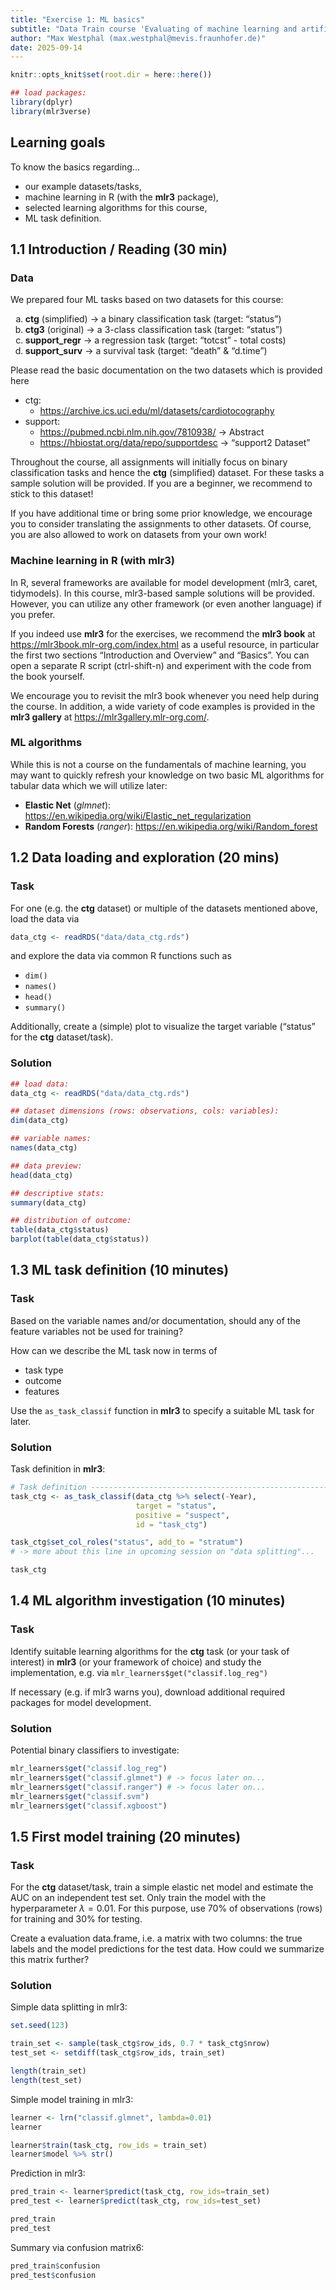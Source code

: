 ```yaml
---
title: "Exercise 1: ML basics"
subtitle: "Data Train course 'Evaluating of machine learning and artificial intelligence algorithms'"
author: "Max Westphal (max.westphal@mevis.fraunhofer.de)"
date: 2025-09-14
---
```


```r
knitr::opts_knit$set(root.dir = here::here())
```

```r
## load packages:
library(dplyr)
library(mlr3verse)
```

## Learning goals

To know the basics regarding...

- our example datasets/tasks,
- machine learning in R (with the **mlr3** package),
- selected learning algorithms for this course,
- ML task definition.

## 1.1 Introduction / Reading (30 min)

### Data

We prepared four ML tasks based on two datasets for this course:
  
(a) **ctg** (simplified) $\rightarrow$ a binary classification task (target: "status")
(b) **ctg3** (original) $\rightarrow$ a 3-class classification task (target: "status")
(c) **support_regr** $\rightarrow$ a regression task (target: "totcst" - total costs)
(d) **support_surv** $\rightarrow$ a survival task (target: "death" & "d.time")

Please read the basic documentation on the two datasets which is provided here

- ctg: 
  - <https://archive.ics.uci.edu/ml/datasets/cardiotocography>
  
- support: 
  - <https://pubmed.ncbi.nlm.nih.gov/7810938/> $\rightarrow$ Abstract
  - <https://hbiostat.org/data/repo/supportdesc> $\rightarrow$ "support2 Dataset"

Throughout the course, all assignments will initially focus on binary classification tasks and hence the **ctg** (simplified) dataset. For these tasks a sample solution will be provided. If you are a beginner, we recommend to stick to this dataset!

If you have additional time or bring some prior knowledge, we encourage you to consider translating the assignments to other datasets. Of course, you are also allowed to work on datasets from your own work!

### Machine learning in R (with mlr3)

In R, several frameworks are available for model development (mlr3, caret, tidymodels). In this course, mlr3-based sample solutions will be provided. However, you can utilize any other framework (or even another language) if you prefer.

If you indeed use **mlr3** for the exercises, we recommend the **mlr3 book** at
<https://mlr3book.mlr-org.com/index.html> as a useful resource, in particular the first two sections "Introduction and Overview" and "Basics". You can open a separate R script (ctrl-shift-n) and experiment with the code from the book yourself.

We encourage you to revisit the mlr3 book whenever you need help during the
course. In addition, a wide variety of code examples is provided in the **mlr3 gallery** at <https://mlr3gallery.mlr-org.com/>.


### ML algorithms

While this is not a course on the fundamentals of machine learning, you may want to quickly refresh your knowledge on two basic ML algorithms for tabular data which we will utilize later:

- **Elastic Net** (*glmnet*): <https://en.wikipedia.org/wiki/Elastic_net_regularization>
- **Random Forests** (*ranger*): <https://en.wikipedia.org/wiki/Random_forest>


## 1.2 Data loading and exploration (20 mins)

### Task

For one (e.g. the **ctg** dataset) or multiple of the datasets mentioned above, load the data via

```r
data_ctg <- readRDS("data/data_ctg.rds")
```

and explore the data via common R functions such as 

- `dim()`
- `names()`
- `head()`
- `summary()`

Additionally, create a (simple) plot to visualize the target variable ("status" for the **ctg** dataset/task).


### Solution 

```r
## load data:
data_ctg <- readRDS("data/data_ctg.rds")

## dataset dimensions (rows: observations, cols: variables):
dim(data_ctg)

## variable names:
names(data_ctg)

## data preview:
head(data_ctg)

## descriptive stats:
summary(data_ctg)

## distribution of outcome:
table(data_ctg$status)
barplot(table(data_ctg$status))
```


## 1.3 ML task definition (10 minutes)

### Task

Based on the variable names and/or documentation, should any of the feature variables not be used for training?

How can we describe the ML task now in terms of

- task type
- outcome
- features

Use the `as_task_classif` function in **mlr3** to specify a suitable ML task for later.

### Solution

Task definition in **mlr3**:

```r
# Task definition -----------------------------------------------------------------------------
task_ctg <- as_task_classif(data_ctg %>% select(-Year),
                            target = "status",
                            positive = "suspect",
                            id = "task_ctg")

task_ctg$set_col_roles("status", add_to = "stratum") 
# -> more about this line in upcoming session on "data splitting"...

task_ctg
```



## 1.4 ML algorithm investigation (10 minutes)

### Task 

Identify suitable learning algorithms for the **ctg** task (or your task of interest) in **mlr3** (or your framework of choice) and study the implementation, e.g. via `mlr_learners$get("classif.log_reg")` 

If necessary (e.g. if mlr3 warns you), download additional required packages for model development.


### Solution 

Potential binary classifiers to investigate:

```r
mlr_learners$get("classif.log_reg")
mlr_learners$get("classif.glmnet") # -> focus later on...
mlr_learners$get("classif.ranger") # -> focus later on...
mlr_learners$get("classif.svm")
mlr_learners$get("classif.xgboost")
```


## 1.5 First model training (20 minutes)

### Task 
For the **ctg** dataset/task, train a simple elastic net model and estimate the AUC on an independent test set. Only train the model with the hyperparameter $\lambda = 0.01$. For this purpose, use 70\% of observations (rows) for training and 30\% for testing. 

Create a evaluation data.frame, i.e. a matrix with two columns: the true labels and the model predictions for the test data. 
How could we summarize this matrix further?



### Solution

Simple data splitting in mlr3:

```r
set.seed(123)

train_set <- sample(task_ctg$row_ids, 0.7 * task_ctg$nrow)
test_set <- setdiff(task_ctg$row_ids, train_set)

length(train_set)
length(test_set)

```

Simple model training in mlr3:

```r
learner <- lrn("classif.glmnet", lambda=0.01)
learner
```

```r
learner$train(task_ctg, row_ids = train_set)
learner$model %>% str()
```



Prediction in mlr3:

```r
pred_train <- learner$predict(task_ctg, row_ids=train_set)
pred_test <- learner$predict(task_ctg, row_ids=test_set)
```


```r
pred_train
pred_test
```
Summary via confusion matrix6:

```r
pred_train$confusion
pred_test$confusion
```






